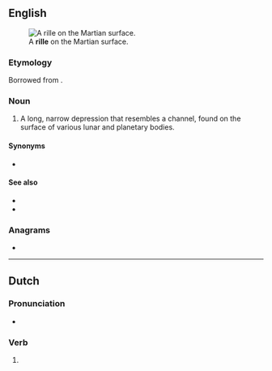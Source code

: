{{also|Rille}}
==English==
[[Image:PIA08598 modest.jpg|thumb|A '''rille''' on the Martian surface.]]

===Etymology===
Borrowed from {{bor|en|de|Rille||channel}}.

===Noun===
{{en-noun}}

# {{lb|en|planetology}} A long, narrow depression that resembles a channel, found on the surface of various lunar and planetary bodies.

====Synonyms====
* {{l|en|rima}}

====See also====
* {{l|en|mare}}
* {{l|en|graben}}

===Anagrams===
* {{anagrams|en|a=eillr|iller}}

----

==Dutch==

===Pronunciation===
* {{audio|nl|Nl-rille.ogg|Audio}}

===Verb===
{{head|nl|verb form}}

# {{nl-verb form of|n=sg|t=pres|m=subj|rillen}}